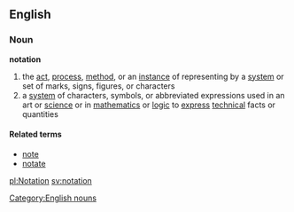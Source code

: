 ==English==
===Noun===
'''notation'''

#the [[act]], [[process]], [[method]], or an [[instance]] of representing by a [[system]] or set of marks, signs, figures, or characters
#a [[system]] of characters, symbols, or abbreviated expressions used in an art or [[science]] or in [[mathematics]] or [[logic]] to [[express]] [[technical]] facts or quantities

====Related terms====
*[[note]]
*[[notate]]

[[Category:English nouns]]

[[pl:Notation]]
[[sv:notation]]
